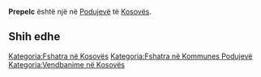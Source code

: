 {{Fshat në 
 | Emri                = Prepelc
 | EmriAlt                = 
 | NAME_SHORT_FORM=      
 | NAME_GENERIC=      
 | NAME_SORT_NAME_RO=      PREPELC
 | FULL_NAME_RO = Prepelc
 | FULL_NAME_ND_RO=Prepelc
 | SORT_NAME_RG=PREPELC
 | FULL_NAME_RG=Prepelc
 | FULL_NAME_ND_RG=Prepelc
 | SRP_NAME_SHORT_FORM=      
 | SRP_NAME_GENERIC=      
 | SRP_NAME_SORT_NAME_RO=      
 | SRP_FULL_NAME_RO = 
 | SRP_FULL_NAME_ND_RO=
 | SRP_SORT_NAME_RG=
 | SRP_FULL_NAME_RG=
 | SRP_FULL_NAME_ND_RG=
 | Emri (Rasa dhanore) = 
 | Figura              = 
 | Shteti              = Kosovo
 | Komuna              = Podujevë
 | Kodi postar         = 
 | Sipërfaqja          = 

 | Popullsia           = 

 | Regj. i popullsisë  = 
 | Dend. e popullsisë  = 
 | Faqja zyrtare       = 
 <!--- Koordinatat ----> 
 | Gjerësia            = 42.997585
 | Gjatësia            = 21.227375
 | Lartësia            = 
}}
'''Prepelc''' është një [[]] në [[Podujevë]] të [[Kosovës]].

<!-- == Gjeografia == -->
<!-- == Historia == -->
<!-- == Demografia == -->
== Shih edhe ==
{{Komuna Podujevë}}
{{Kosovo-Administrata-Cung}}

[[Kategoria:Fshatra në Kosovës]]
[[Kategoria:Fshatra në Kommunes Podujevë]]
[[Kategoria:Vendbanime në Kosovës]]